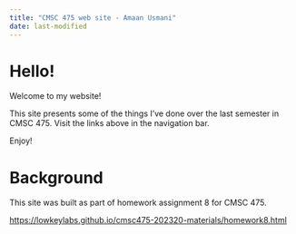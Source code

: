 ```yaml
---
title: "CMSC 475 web site - Amaan Usmani"
date: last-modified
---
```


# Hello!

Welcome to my website!

This site presents some of the things I've done over the last semester in CMSC 475. Visit the links above in the navigation bar.

Enjoy!

# Background

This site was built as part of homework assignment 8 for CMSC 475.

<https://lowkeylabs.github.io/cmsc475-202320-materials/homework8.html>